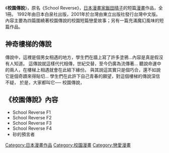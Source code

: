 {{漫畫}}
《'''校園傳說'''》，原名《School Reverse》，[[日本|日本]][[漫畫家|漫畫家]][[飯田晴子|飯田晴子]]的短篇[[漫畫|漫畫]]作品，全1冊。
1992年由日本白泉社出版，2001年於台灣由東立出版社發行台灣中文版。
內容主要為四篇圍繞著校園傳說的校園短篇戀愛故事；另有一篇充滿魔幻風味的短篇作品。

==神奇樓梯的傳說==
傳說中，這裡是個男女相遇的地方，學生們在牆上寫了許多塗鴉…內容是真是假沒有人知道。
這傳說就這樣代代相傳，世紀交替，至今仍廣為流傳著…
聽說命運中的兩人，在樓梯上相遇就會在此結下緣份。
與其說這其實只是個巧合，還不如說它是個奇蹟來得貼切…
學生們在此許下自己青春的願望，對這個樓梯的傳說深信不疑，
於是，大家都叫它──
校園傳說，

==《校園傳說》內容==
*School Reverse F1 
*School Reverse F2
*School Reverse F3
*School Reverse F4
*砂的預言者

{{DEFAULTSORT:School Reverse}}
[[Category:日本漫畫作品|Category:日本漫畫作品]]
[[Category:校園漫畫|Category:校園漫畫]]
[[Category:戀愛漫畫|Category:戀愛漫畫]]

{{Manga-stub}}
